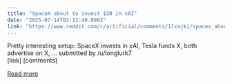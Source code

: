 ```yaml
---
title: "SpaceX about to invest $2B in xAI"
date: "2025-07-14T02:12:40.000Z"
link: "https://www.reddit.com/r/artificial/comments/1lzajki/spacex_about_to_invest_2b_in_xai/"
---
```


Pretty interesting setup: SpaceX invests in xAI, Tesla funds X, both advertise on X, …
    submitted by    /u/longlurk7  
 [link]   [comments]

[Read more](https://www.reddit.com/r/artificial/comments/1lzajki/spacex_about_to_invest_2b_in_xai/)
